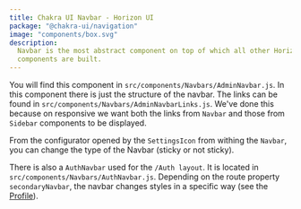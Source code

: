 ```yaml
---
title: Chakra UI Navbar - Horizon UI
package: "@chakra-ui/navigation"
image: "components/box.svg"
description:
  Navbar is the most abstract component on top of which all other Horizon UI
  components are built.
---
```


You will find this component in `src/components/Navbars/AdminNavbar.js`. In this
component there is just the structure of the navbar. The links can be found in
`src/components/Navbars/AdminNavbarLinks.js`. We've done this because on
responsive we want both the links from `Navbar` and those from `Sidebar`
components to be displayed.

From the configurator opened by the `SettingsIcon` from withing the `Navbar`,
you can change the type of the Navbar (sticky or not sticky).

There is also a `AuthNavbar` used for the `/Auth layout`. It is located in
`src/components/Navbars/AuthNavbar.js`. Depending on the route property
`secondaryNavbar`, the navbar changes styles in a specific way (see the
[Profile](https://horizon-ui.com/horizon-ui-chakra/?ref=docs-horizon)).
